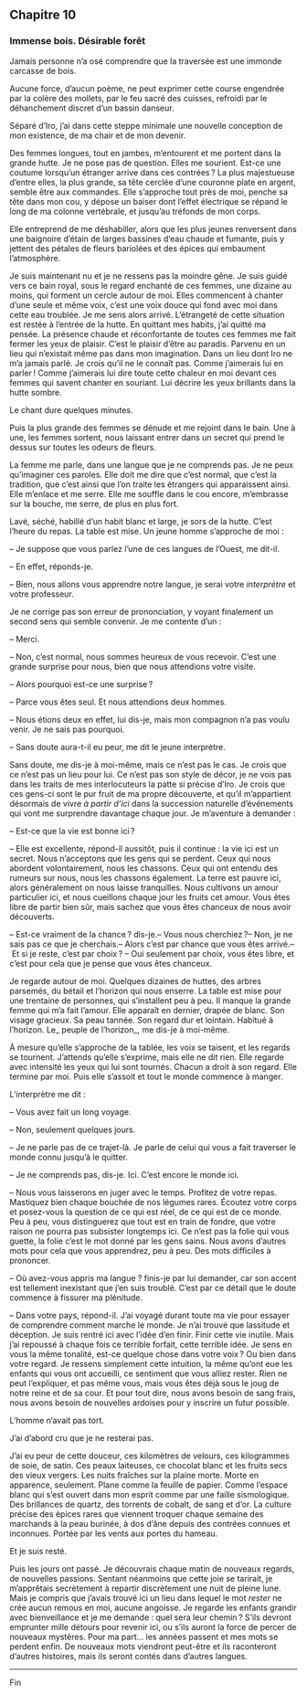 ## Chapitre 10 
### Immense bois. Désirable forêt

Jamais personne n’a osé comprendre que la traversée est une immonde carcasse de bois. 

Aucune force, d’aucun poème, ne peut exprimer cette course engendrée par la colère des mollets, par le feu sacré des cuisses, refroidi par le déhanchement discret d’un bassin danseur. 

Séparé d’Iro, j’ai dans cette steppe minimale une nouvelle conception de mon existence, de ma chair et de mon devenir.

Des femmes longues, tout en jambes, m’entourent et me portent dans la grande hutte. Je ne pose pas de question. Elles me sourient. Est-ce une coutume lorsqu’un étranger arrive dans ces contrées ? La plus majestueuse d’entre elles, la plus grande, sa tête cerclée d’une couronne plate en argent, semble être aux commandes. Elle s’approche tout près de moi, penche sa tête dans mon cou, y dépose un baiser dont l’effet électrique se répand le long de ma colonne vertébrale, et jusqu’au tréfonds de mon corps. 

Elle entreprend de me déshabiller, alors que les plus jeunes renversent dans une baignoire d’étain de larges bassines d’eau chaude et fumante, puis y jettent des pétales de fleurs bariolées et des épices qui embaument l’atmosphère. 

Je suis maintenant nu et je ne ressens pas la moindre gêne. Je suis guidé vers ce bain royal, sous le regard enchanté de ces femmes, une dizaine au moins, qui forment un cercle autour de moi. Elles commencent à chanter d’une seule et même voix, c’est une voix douce qui fond avec moi dans cette eau troublée. Je me sens alors arrivé. L’étrangeté de cette situation est restée à l’entrée de la hutte. En quittant mes habits, j’ai quitté ma pensée. La présence chaude et réconfortante de toutes ces femmes me fait fermer les yeux de plaisir. C’est le plaisir d’être au paradis. Parvenu en un lieu qui n’existait même pas dans mon imagination. Dans un lieu dont Iro ne m’a jamais parlé. Je crois qu’il ne le connaît pas. Comme j’aimerais lui en parler ! Comme j’aimerais lui dire toute cette chaleur en moi devant ces femmes qui savent chanter en souriant. Lui décrire les yeux brillants dans la hutte sombre. 

Le chant dure quelques minutes. 

Puis la plus grande des femmes se dénude et me rejoint dans le bain. Une à une, les femmes sortent, nous laissant entrer dans un secret qui prend le dessus sur toutes les odeurs de fleurs.

La femme me parle, dans une langue que je ne comprends pas. Je ne peux qu’imaginer ces paroles. Elle doit me dire que c’est normal, que c’est la tradition, que c’est ainsi que l’on traite les étrangers qui apparaissent ainsi. Elle m’enlace et me serre. Elle me souffle dans le cou encore, m’embrasse sur la bouche, me serre, de plus en plus fort. 

Lavé, séché, habillé d’un habit blanc et large, je sors de la hutte. C’est l’heure du repas. La table est mise. Un jeune homme s’approche de moi :

– Je suppose que vous parlez l’une de ces langues de l’Ouest, me dit-il.

– En effet, réponds-je.

– Bien, nous allons vous apprendre notre langue, je serai votre _interprètre_ et votre professeur.

Je ne corrige pas son erreur de prononciation, y voyant finalement un second sens qui semble convenir. Je me contente d’un :

– Merci.

– Non, c’est normal, nous sommes heureux de vous recevoir. C’est une grande surprise pour nous, bien que nous attendions votre visite. 

– Alors pourquoi est-ce une surprise ?

– Parce vous êtes seul. Et nous attendions deux hommes.

– Nous étions deux en effet, lui dis-je, mais mon compagnon n’a pas voulu venir. Je ne sais pas pourquoi.

– Sans doute aura-t-il eu peur, me dit le jeune interprètre.

Sans doute, me dis-je à moi-même, mais ce n’est pas le cas. Je crois que ce n’est pas un lieu pour lui. Ce n’est pas son style de décor, je ne vois pas dans les traits de mes interlocuteurs la patte si précise d’Iro. Je crois que ces gens-ci sont le pur fruit de ma propre découverte, et qu’il m’appartient désormais de vivre _à partir d’ici_ dans la succession naturelle d’événements qui vont me surprendre davantage chaque jour. Je m’aventure à demander : 

– Est-ce que la vie est bonne ici ?

– Elle est excellente, répond-il aussitôt, puis il continue : la vie ici est un secret. Nous n’acceptons que les gens qui se perdent. Ceux qui nous abordent volontairement, nous les chassons. Ceux qui ont entendu des rumeurs sur nous, nous les chassons également. La terre est pauvre ici, alors généralement on nous laisse tranquilles. Nous cultivons un amour particulier ici, et nous cueillons chaque jour les fruits cet amour. Vous êtes libre de partir bien sûr, mais sachez que vous êtes chanceux de nous avoir découverts.

– Est-ce vraiment de la chance ? dis-je.– Vous nous cherchiez ?– Non, je ne sais pas ce que je cherchais.– Alors c’est par chance que vous êtes arrivé.– Et si je reste, c’est par choix ? – Oui seulement par choix, vous êtes libre, et c’est pour cela que je pense que vous êtes chanceux.

Je regarde autour de moi. Quelques dizaines de huttes, des arbres parsemés, du bétail et l’horizon qui nous enserre. La table est mise pour une trentaine de personnes, qui s’installent peu à peu. Il manque la grande femme qui m’a fait l’amour. Elle apparaît en dernier, drapée de blanc. Son visage gracieux. Sa peau tannée. Son regard dur et lointain. Habitué à l’horizon. Le_ peuple de l’horizon_, me dis-je à moi-même. 

À mesure qu’elle s’approche de la tablée, les voix se taisent, et les regards se tournent. J’attends qu’elle s’exprime, mais elle ne dit rien. Elle regarde avec intensité les yeux qui lui sont tournés. Chacun a droit à son regard. Elle termine par moi. Puis elle s’assoit et tout le monde commence à manger. 

L’interprètre me dit : 

– Vous avez fait un long voyage.

– Non, seulement quelques jours. 

– Je ne parle pas de ce trajet-là. Je parle de celui qui vous a fait traverser le monde connu jusqu’à le quitter. 

– Je ne comprends pas, dis-je. Ici. C’est encore le monde ici.

– Nous vous laisserons en juger avec le temps. Profitez de votre repas. Mastiquez bien chaque bouchée de nos légumes rares. Écoutez votre corps et posez-vous la question de ce qui est réel, de ce qui est de ce monde. Peu à peu, vous distinguerez que tout est en train de fondre, que votre raison ne pourra pas subsister longtemps ici. Ce n’est pas la folie qui vous guette, la folie c’est le mot donné par les gens sains. Nous avons d’autres mots pour cela que vous apprendrez, peu à peu. Des mots difficiles à prononcer.

– Où avez-vous appris ma langue ? finis-je par lui demander, car son accent est tellement inexistant que j’en suis troublé. C’est par ce détail que le doute commence à fissurer ma plénitude. 

– Dans votre pays, répond-il. J’ai voyagé durant toute ma vie pour essayer de comprendre comment marche le monde. Je n’ai trouvé que lassitude et déception. Je suis rentré ici avec l’idée d’en finir. Finir cette vie inutile. Mais j’ai repoussé à chaque fois ce terrible forfait, cette terrible idée. Je sens en vous la même tonalité, est-ce quelque chose dans votre voix ? Ou bien dans votre regard. Je ressens simplement cette intuition, la même qu’ont eue les enfants qui vous ont accueilli, ce sentiment que vous alliez rester. Rien ne peut l’expliquer, et pas même vous, mais vous êtes déjà sous le joug de notre reine et de sa cour. Et pour tout dire, nous avons besoin de sang frais, nous avons besoin de nouvelles ardoises pour y inscrire un futur possible. 

L’homme n’avait pas tort. 

J’ai d’abord cru que je ne resterai pas.

J’ai eu peur de cette douceur, ces kilomètres de velours, ces kilogrammes de soie, de satin. Ces peaux laiteuses, ce chocolat blanc et les fruits secs des vieux vergers. Les nuits fraîches sur la plaine morte. Morte en apparence, seulement. Plane comme la feuille de papier. Comme l’espace blanc qui s’est ouvert dans mon esprit comme par une faille sismologique. Des brillances de quartz, des torrents de cobalt, de sang et d’or. La culture précise des épices rares que viennent troquer chaque semaine des marchands à la peau burinée, à dos d’âne depuis des contrées connues et inconnues. Portée par les vents aux portes du hameau. 

Et je suis resté.

Puis les jours ont passé. Je découvrais chaque matin de nouveaux regards, de nouvelles passions. Sentant néanmoins que cette joie se tarirait, je m’apprêtais secrètement à repartir discrètement une nuit de pleine lune. Mais je compris que j’avais trouvé ici un lieu dans lequel le mot _rester_ ne crée aucun remous en moi, aucune angoisse. Je regarde les enfants grandir avec bienveillance et je me demande : quel sera leur chemin ? S’ils devront emprunter mille détours pour revenir ici, ou s’ils auront la force de percer de nouveaux mystères. Pour ma part... les années passent et mes mots se perdent enfin. De nouveaux mots viendront peut-être et ils raconteront d’autres histoires, mais ils seront contés dans d’autres langues.

----

Fin
